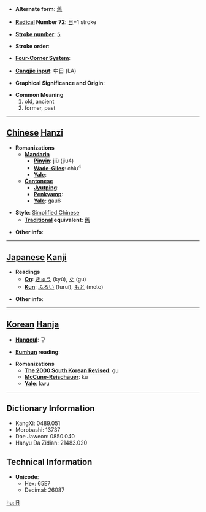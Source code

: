 * '''Alternate form''': [[舊]]

* '''[[Wiktionary:Chinese radical index| Radical]] Number 72''': [[Wiktionary:Chinese radical index 日|日]]+1 stroke

* '''[[Wiktionary:Chinese total strokes index|Stroke number]]''': [[Wiktionary:Chinese total strokes index 5|5]]

* '''Stroke order''': 

* '''[[Wiktionary:Chinese four corner index|Four-Corner System]]''': 

* '''[[Wiktionary:Chinese Cangjie index|Cangjie input]]''': 中日 (LA)

* '''Graphical Significance and Origin''': 

* '''Common Meaning'''
*#old, ancient
*# former, past


----

== [[Chinese]] [[Hanzi]] ==

* '''Romanizations'''
** '''[[Mandarin]]'''
*** '''[[Pinyin]]''': jiù (jiu4)
*** '''[[Wade-Giles]]''': chiu<sup>4</sup>
*** '''[[Yale]]''': 
** '''[[Cantonese]]'''
*** '''[[Jyutping]]''':
*** '''[[Penkyamp]]''': 
*** '''[[Yale]]''': gau6

* '''Style''': [[Simplified Chinese]] 
** '''[[Traditional Chinese|Traditional]] equivalent''': [[舊]]

* '''Other info''': 

----

== [[Japanese]] [[Kanji]] ==

* '''Readings'''
** '''[[On]]''': [[きゅう]] (kyū), [[ぐ]] (gu)
** '''[[Kun]]''': [[ふるい]] (furui), [[もと]] (moto)

* '''Other info''':  

----

== [[Korean]] [[Hanja]] ==

* '''[[Hangeul]]''': 구

* '''[[Eumhun]] reading''': 

* '''Romanizations'''
** '''[[The 2000 South Korean Revised Romanization|The 2000 South Korean Revised]]''': gu
** '''[[McCune-Reischauer]]''': ku
** '''[[Yale]]''': kwu

----

== Dictionary Information ==

* KangXi: 0489.051
* Morobashi: 13737
* Dae Jaweon: 0850.040
* Hanyu Da Zidian: 21483.020

== Technical Information ==

* '''Unicode''':
** Hex: 65E7
** Decimal: 26087

[[hu:旧]]